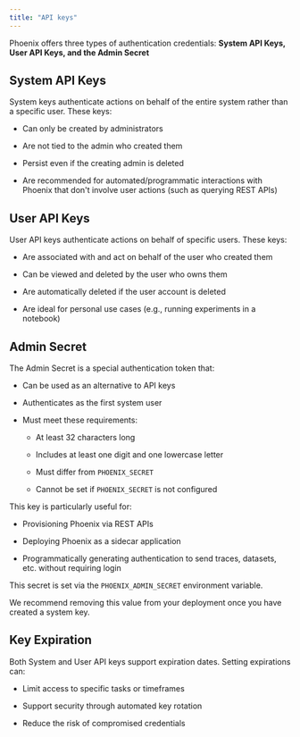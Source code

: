 ```yaml
---
title: "API keys"
---
```


Phoenix offers three types of authentication credentials: **System API Keys, User API Keys, and the Admin Secret**

## System API Keys

System keys authenticate actions on behalf of the entire system rather than a specific user. These keys:

* Can only be created by administrators

* Are not tied to the admin who created them

* Persist even if the creating admin is deleted

* Are recommended for automated/programmatic interactions with Phoenix that don't involve user actions (such as querying REST APIs)

## User API Keys

User API keys authenticate actions on behalf of specific users. These keys:

* Are associated with and act on behalf of the user who created them

* Can be viewed and deleted by the user who owns them

* Are automatically deleted if the user account is deleted

* Are ideal for personal use cases (e.g., running experiments in a notebook)

## Admin Secret

The Admin Secret is a special authentication token that:

* Can be used as an alternative to API keys

* Authenticates as the first system user

* Must meet these requirements:

  * At least 32 characters long

  * Includes at least one digit and one lowercase letter

  * Must differ from `PHOENIX_SECRET`

  * Cannot be set if `PHOENIX_SECRET` is not configured

This key is particularly useful for:

* Provisioning Phoenix via REST APIs

* Deploying Phoenix as a sidecar application

* Programmatically generating authentication to send traces, datasets, etc. without requiring login

This secret is set via the `PHOENIX_ADMIN_SECRET` environment variable.

<Danger>
We recommend removing this value from your deployment once you have created a system key.

</Danger>

## Key Expiration

Both System and User API keys support expiration dates. Setting expirations can:

* Limit access to specific tasks or timeframes

* Support security through automated key rotation

* Reduce the risk of compromised credentials



